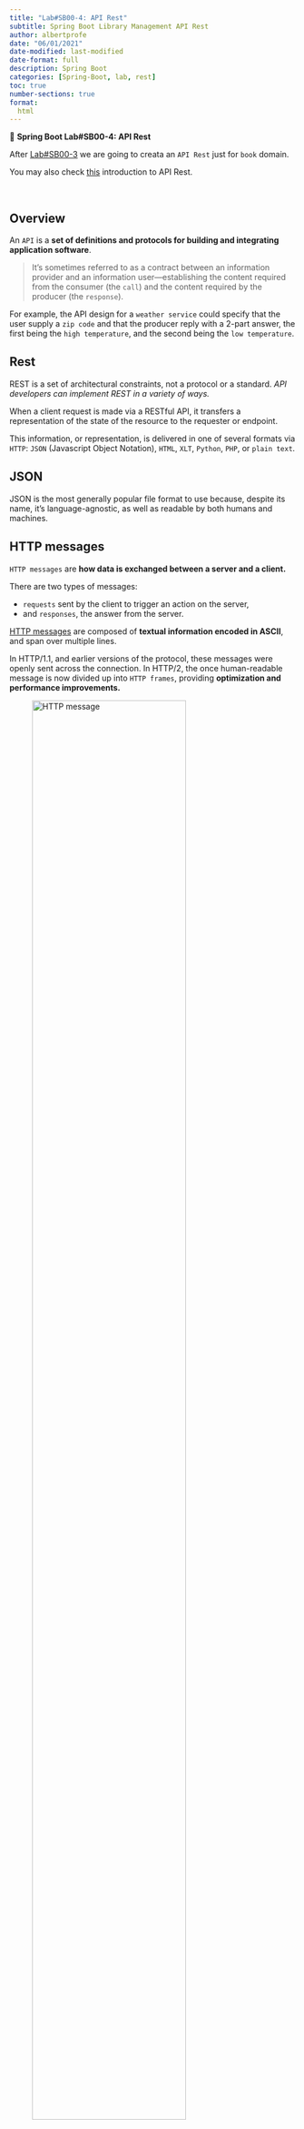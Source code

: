 ```yaml
---
title: "Lab#SB00-4: API Rest"
subtitle: Spring Boot Library Management API Rest
author: albertprofe
date: "06/01/2021"
date-modified: last-modified
date-format: full
description: Spring Boot
categories: [Spring-Boot, lab, rest]
toc: true
number-sections: true
format:
  html
---
```


::: {.labs}
📘 **Spring Boot Lab#SB00-4: API Rest**

After [Lab#SB00-3](/springboot/sblab0-3.qmd) we are going to creata an `API Rest` just for `book` domain.

You may also check [this](/markup/markup-quarto-api-rest.qmd) introduction to API Rest.
:::

</br>

## Overview

An `API` is a **set of definitions and protocols for building and integrating application software**.

> It’s sometimes referred to as a contract between an information provider and an information user—establishing the content required from the consumer (the `call`) and the content required by the producer (the `response`).

::: {.column-margin}
For example, the API design for a `weather service` could specify that the user supply a `zip code` and that the producer reply with a 2-part answer, the first being the `high temperature`, and the second being the `low temperature`.
:::

::: {.callout-note}
## Rest
REST is a set of architectural constraints, not a protocol or a standard. *API developers can implement REST in a variety of ways.*
:::

When a client request is made via a RESTful API, it transfers a representation of the state of the resource to the requester or endpoint.

This information, or representation, is delivered in one of several formats via `HTTP`: `JSON` (Javascript Object Notation), `HTML`, `XLT`, `Python`, `PHP`, or `plain text`. 

::: {.callout-note}
## JSON
JSON is the most generally popular file format to use because, despite its name, it’s language-agnostic, as well as readable by both humans and machines.
:::

## HTTP messages

`HTTP messages` are **how data is exchanged between a server and a client.**

There are two types of messages:

- `requests` sent by the client to trigger an action on the server,
- and `responses`, the answer from the server.

[HTTP messages](https://developer.mozilla.org/en-US/docs/Web/HTTP/Messages){.external} are composed of **textual information encoded in ASCII**, and span over multiple lines. 

::: {.column-margin}
In HTTP/1.1, and earlier versions of the protocol, these messages were openly sent across the connection. In HTTP/2, the once human-readable message is now divided up into `HTTP frames`, providing **optimization and performance improvements.**
:::

![HTTP message](/images/springboot/httpmsg2.png){width="80%"}

HTTP `requests`, and `responses`, share similar structure and are composed of:

1. **A start-line describing the requests to be implemented,** or its status of whether successful or a failure. This start-line is always a single line.
2. **An optional set of HTTP headers specifying the request,** or describing the body included in the message.
3. A blank line indicating all meta-information for the request has been sent.
4. **An optional body containing data associated with the request** (like content of an HTML form), or the document associated with a response. The presence of the body and its size is specified by the start-line and HTTP headers.

## HTTP status messages

- [HTTP status messages](https://www.w3schools.com/tags/ref_httpmessages.asp){.external}

![HTTP status messages poster](/images/springboot/httpstatus.png){width="40%"}

[Source-status-code-poster by Steve Schoger](https://www.steveschoger.com/status-code-poster/){.external}

## Library Management base project


- [Library Management 0.7](https://github.com/AlbertProfe/CifoJava2023/tree/4a2599405941d32bdf5431cde70a8052c845588e/LibraryManagement){.external}

## Folder-tree project

![Library Management](/images/springboot/LibraryManagement-apirest.png){width="40%"}


## API Rest `book`

Reference: 

- [Building a RESTful Web Service](https://spring.io/guides/gs/rest-service/){.external}
- [What is JSON](https://www.w3schools.com/whatis/whatis_json.asp){.external}
- [Library1 Rest Controller Book](https://github.com/AlbertProfe/cifojava2022-3/blob/master/library1/src/main/java/io/company/library/LibraryRestController.java){.external}
- [What is a REST API?](https://www.redhat.com/en/topics/api/what-is-a-rest-api){.external}

::: {.callout-note}
## @RestController Annotation
This **annotation** is used at the class level and allows the class to handle the requests made by the client. The RestController allows to handle all REST APIs such as GET, POST, Delete, and PUT requests. 
:::

We define a REST controller using the `@RestController` and @`RequestMapping `annotations. The controller handles requests related to books under the base path `"/api/book"`.

The `BookRestController` class has a dependency on the `BookService` class, which is automatically injected using the `@Autowired` annotation.

The controller has a `GET` method mapped to the `"/books"` path, which retrieves all the books using the `bookService.getAllBooks()` method and returns them as a `HashMap` with String keys and `Book` values.

::: {.column-margin}
This method can be accessed through a web browser or another client, and it will return the response in a format such as JSON or XML.
:::

```java
package com.example.myFirstSpring.restcontroller;

import com.example.myFirstSpring.model.Book;
import com.example.myFirstSpring.service.BookService;
import org.springframework.beans.factory.annotation.Autowired;
import org.springframework.web.bind.annotation.GetMapping;
import org.springframework.web.bind.annotation.RequestMapping;
import org.springframework.web.bind.annotation.RestController;
import java.util.HashMap;

@RestController
@RequestMapping("/api/book")
public class BookRestController {

    @Autowired
    BookService bookService;

    @GetMapping ("/books")
    public HashMap<String, Book> getAllBooks(){

      return bookService.getAllBooks();


    }
}
```

## Postman

[Postman](https://www.postman.com/){.external} is a p**opular API development tool used by developers to test, design, and document APIs**.

With `Postman`, developers **can send requests to APIs and receive responses**, allowing them to check the functionality of the API and identify any issues that need to be fixed.

Postman also allows developers to create collections of requests and to collaborate with other developers by sharing these collections.

### Install Postman in Linux Mint

``` terminal

$ sudo rm /etc/apt/preferences.d/nosnap.pref
$ sudo apt update
$ sudo apt install snapd
$ sudo snap install postman


```

**endpoint**: `http://localhost:8086/api/book/books`

![Postman](/images/springboot/postman.png){width="40%"}

## Swagger

[Swagger](https://swagger.io/){.external}, on the other hand, **is an open-source framework for designing and documenting APIs.**

With `Swagger`, developers **can create an API specification that defines the endpoints, parameters, and responses of an API.** 

This specification **can then be used to generate documentation, client libraries, and server stubs in multiple programming languages.**

`Swagger` also includes a user interface called Swagger UI, which allows developers to interact with an API and explore its endpoints and responses.

### Add `Swagger` to Spring

Add `Swagger` to project, [swagger web](https://swagger.io/tools/swaggerhub/) and **refactor**:

1. [URL swagger](http://localhost:8080/swagger-ui.html) : 
   
> `http://localhost:8080/swagger-ui.html`
   
2. Java Version and dependencies 

``` c
  <properties>
              <java.version>11</java.version>
  </properties>
```
Dependencies:

``` c
  <!-- https://mvnrepository.com/artifact/io.springfox/springfox-swagger2 -->
    <dependency>
          <groupId>io.springfox</groupId>
          <artifactId>springfox-swagger2</artifactId>
          <version>2.9.2</version>
  </dependency>

  <!-- https://mvnrepository.com/artifact/io.springfox/springfox-swagger-ui -->
  <dependency>
        <groupId>io.springfox</groupId>
        <artifactId>springfox-swagger-ui</artifactId>
        <version>2.9.2</version>
  </dependency>
```

3. Annotation:
   
> @EnableSwagger2 in Main

4. application.properties:

> spring.mvc.pathmatch.matching-strategy=ant-path-matcher

5. java class config:
   
``` java
import org.springframework.context.annotation.Bean;
import org.springframework.context.annotation.Configuration;
import springfox.documentation.builders.PathSelectors;
import springfox.documentation.builders.RequestHandlerSelectors;
import springfox.documentation.spi.DocumentationType;
import springfox.documentation.spring.web.plugins.Docket;
import springfox.documentation.swagger2.annotations.EnableSwagger2;

@EnableSwagger2
@Configuration
public class SpringFoxConfig {

    @Bean
    public Docket api() {
        return new Docket(DocumentationType.SWAGGER_2)
                .select()
                .apis(RequestHandlerSelectors
                .any())
                .paths(PathSelectors
                .any())
                .build();
    }
}
```


## Versions

**endpoint**: `http://localhost:8090/api/book/books`

| Code Version | Commit | Folder-Tree | Screeshoots |
| -- | -- | -- | -- |
| [Library Management Rest 0.0](https://github.com/AlbertProfe/CifoJava2023/tree/de0b6481a5440b6f0b61b36801676bf02409a402/LibraryManagementRest){.external}  | create project pom and refactoring, CRUD: [read](https://github.com/AlbertProfe/CifoJava2023/blob/de0b6481a5440b6f0b61b36801676bf02409a402/LibraryManagementRest/src/main/java/com/example/myFirstSpring/restcontroller/BookRestController.java#L18){.external} all books | [Basic Structure](/images/springboot/LibraryManagementRest-v0.0-project.png){width="60%"} | [localhost:8090/api/book/books](/images/springboot/LibraryManagementRest-v0.0-1.png){width="80%"} |
| [Library Management Rest 0.1](https://github.com/AlbertProfe/CifoJava2023/tree/cdee65c2c0afa44adb8c0a967de22c9a57a993a1/LibraryManagementRest){.external}  | CRUD: delete book | - | [localhost:8090/api/book/deleteBook](/images/springboot/LibraryManagementRest-v0.1-1.png){width="80%"} |
| [Library Management Rest 0.2](https://github.com/AlbertProfe/CifoJava2023/tree/b5fcf2a90186f66a58f119dfaf17ee0be0ddb47c/LibraryManagementRest){.external}  | CRUD: create book & create borrow by ids| - | [localhost:8090/api/book/books](/images/springboot/LibraryManagementRest-v0.2-1.png){width="80%"} - [localhost:8090/api/user/users](/images/springboot/LibraryManagementRest-v0.2-3.png){width="80%"} - [localhost:8090/api/borrow/createBorrow](/images/springboot/LibraryManagementRest-v0.2-2.png){width="80%"}|
| [Library Management Rest 0.3](https://github.com/AlbertProfe/CifoJava2023/tree/700854752bbc5d420e968744f2a0a3bfe7db1e47/LibraryManagementRest){.external}  | CRUD: update book | - | [localhost:8090/api/book/updateBook](){width="80%"} |







<!--- navLinks -->
<br><br>
<div class=row>
<br>
<div class='column left previous'>
<br>
[{{< fa solid arrow-left >}} Spring Boot: Data](/springboot/boot-concepts-data.qmd)
<br>
</div>
<br>
<div class='column center'>
<br>
[{{< fa solid arrow-up >}} top](#top)
<br>
</div>
<br>
<div class='column right next'>
<br>
[Lab 2: Spring Boot Projects  {{< fa solid arrow-right >}}](/springboot/sblab2.qmd)
<br>
</div>
<br>
</div>
